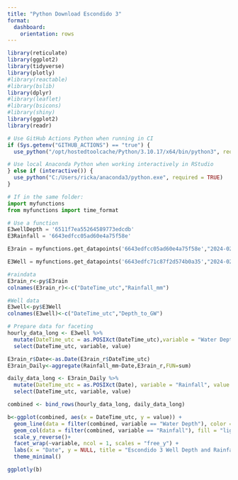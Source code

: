 ```yaml
---
title: "Python Download Escondido 3"
format: 
  dashboard: 
    orientation: rows
---
```

```r
library(reticulate)
library(ggplot2)
library(tidyverse)
library(plotly)             
#library(reactable)
#library(bslib)
library(dplyr)
#library(leaflet)
#library(bsicons)
#library(shiny)
library(ggplot2)
library(readr)

# Use GitHub Actions Python when running in CI
if (Sys.getenv("GITHUB_ACTIONS") == "true") {
  use_python("/opt/hostedtoolcache/Python/3.10.17/x64/bin/python3", required = TRUE)

# Use local Anaconda Python when working interactively in RStudio
} else if (interactive()) {
  use_python("C:/Users/ricka/anaconda3/python.exe", required = TRUE)
}

```


```python
# If in the same folder:
import myfunctions
from myfunctions import time_format

# Use a function
E3wellDepth = '6511f7ea55264589773edcdb'
E3Rainfall = '6643edfcc05ad60e4a75f58e'

E3rain = myfunctions.get_datapoints('6643edfcc05ad60e4a75f58e',"2024-02-01T00:00:00",ends_before=time_format(),time_type ='local',name='default')

E3Well = myfunctions.get_datapoints('6643edfc71c87f2d574b0a35',"2024-02-01T00:00:00",ends_before=time_format(),time_type ='local',name='default')
```


```r
#raindata
E3rain_r<-py$E3rain
colnames(E3rain_r)<-c("DateTime_utc","Rainfall_mm")

#Well data
E3well<-py$E3Well
colnames(E3well)<-c("DateTime_utc","Depth_to_GW")
```

```r

# Prepare data for faceting
hourly_data_long <- E3well %>%
  mutate(DateTime_utc = as.POSIXct(DateTime_utc),variable = "Water Depth", value = Depth_to_GW) %>%
  select(DateTime_utc, variable, value)

E3rain_r$Date<-as.Date(E3rain_r$DateTime_utc)
E3rain_Daily<-aggregate(Rainfall_mm~Date,E3rain_r,FUN=sum)

daily_data_long <- E3rain_Daily %>%
  mutate(DateTime_utc = as.POSIXct(Date), variable = "Rainfall", value = Rainfall_mm) %>%
  select(DateTime_utc, variable, value)

combined <- bind_rows(hourly_data_long, daily_data_long)

b<-ggplot(combined, aes(x = DateTime_utc, y = value)) +
  geom_line(data = filter(combined, variable == "Water Depth"), color = "navy") +
  geom_col(data = filter(combined, variable == "Rainfall"), fill = "lightblue") +
  scale_y_reverse()+
  facet_wrap(~variable, ncol = 1, scales = "free_y") +
  labs(x = "Date", y = NULL, title = "Escondido 3 Well Depth and Rainfall") +
  theme_minimal()

ggplotly(b)
```


